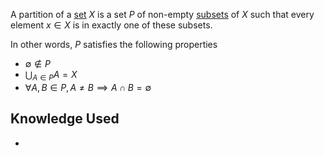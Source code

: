 A partition of a [[set]] <math>X</math> is a set <math>P</math> of non-empty [[Subset|subsets]] of <math>X</math> such that every element <math>x \in X</math> is in exactly one of these subsets.

In other words, <math>P</math> satisfies the following properties
* <math>\emptyset \not\in P</math> 
* <math>\bigcup_{A \in P}A =X</math> 
* <math>\forall A,B \in P, A \neq B \implies A \cap B = \emptyset</math>

== Knowledge Used ==
* {{link|target=Set}}

{{Knowledge Metadata|Set Theory|Definition}}